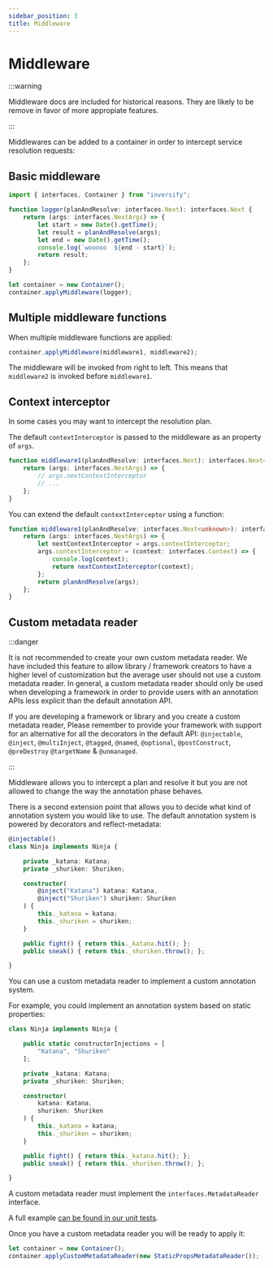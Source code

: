 ```yaml
---
sidebar_position: 3
title: Middleware
---
```

# Middleware

:::warning

Middleware docs are included for historical reasons. They are likely to be remove in favor of more appropiate features.

:::

Middlewares can be added to a container in order to intercept service resolution requests:

## Basic middleware

```ts
import { interfaces, Container } from "inversify";

function logger(planAndResolve: interfaces.Next): interfaces.Next {
    return (args: interfaces.NextArgs) => {
        let start = new Date().getTime();
        let result = planAndResolve(args);
        let end = new Date().getTime();
        console.log(`wooooo  ${end - start}`);
        return result;
    };
}

let container = new Container();
container.applyMiddleware(logger);
```

## Multiple middleware functions

When multiple middleware functions are applied:

```ts
container.applyMiddleware(middleware1, middleware2);
```

The middleware will be invoked from right to left. 
This means that `middleware2` is invoked before `middleware1`.

## Context interceptor

In some cases you may want to intercept the resolution plan. 

The default `contextInterceptor` is passed to the middleware as an property of `args`.

```ts
function middleware1(planAndResolve: interfaces.Next): interfaces.Next<unknown> {
    return (args: interfaces.NextArgs) => {
        // args.nextContextInterceptor
        // ...
    };
}
```

You can extend the default `contextInterceptor` using a function:

```ts
function middleware1(planAndResolve: interfaces.Next<unknown>): interfaces.Next<unknown> {
    return (args: interfaces.NextArgs) => {
        let nextContextInterceptor = args.contextInterceptor;
        args.contextInterceptor = (context: interfaces.Context) => {
            console.log(context);
            return nextContextInterceptor(context);
        };
        return planAndResolve(args);
    };
}
```

## Custom metadata reader

:::danger

It is not recommended to create your own custom
metadata reader. We have included this feature to allow library / framework creators
to have a higher level of customization but the average user should not use a custom
metadata reader. In general, a custom metadata reader should only be used when
developing a framework in order to provide users with an annotation APIs
less explicit than the default annotation API.

If you are developing a framework or library and you create a custom metadata reader,
Please remember to provide your framework with support for an alternative for all the
decorators in the default API: `@injectable`, `@inject`, `@multiInject`, `@tagged`,
`@named`, `@optional`, `@postConstruct`, `@preDestroy` `@targetName` & `@unmanaged`.

:::

Middleware allows you to intercept a plan and resolve it but you are not allowed to change the way the annotation phase behaves.

There is a second extension point that allows you to decide what kind of annotation
system you would like to use. The default annotation system is powered by decorators and
reflect-metadata:

```ts
@injectable()
class Ninja implements Ninja {

    private _katana: Katana;
    private _shuriken: Shuriken;

    constructor(
        @inject("Katana") katana: Katana,
        @inject("Shuriken") shuriken: Shuriken
    ) {
        this._katana = katana;
        this._shuriken = shuriken;
    }

    public fight() { return this._katana.hit(); };
    public sneak() { return this._shuriken.throw(); };

}
```

You can use a custom metadata reader to implement a custom annotation system.

For example, you could implement an annotation system based on static properties:

```ts
class Ninja implements Ninja {

    public static constructorInjections = [
        "Katana", "Shuriken"
    ];

    private _katana: Katana;
    private _shuriken: Shuriken;

    constructor(
        katana: Katana,
        shuriken: Shuriken
    ) {
        this._katana = katana;
        this._shuriken = shuriken;
    }

    public fight() { return this._katana.hit(); };
    public sneak() { return this._shuriken.throw(); };

}
```

A custom metadata reader must implement the `interfaces.MetadataReader` interface.

A full example [can be found in our unit tests](https://github.com/inversify/InversifyJS/blob/master/test/features/metadata_reader.test.ts).

Once you have a custom metadata reader you will be ready to apply it:

```ts
let container = new Container();
container.applyCustomMetadataReader(new StaticPropsMetadataReader());
```
